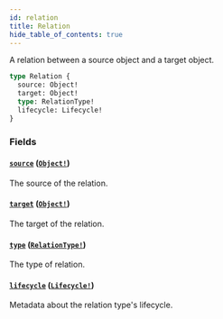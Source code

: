 ```yaml
---
id: relation
title: Relation
hide_table_of_contents: true
---
```



A relation between a source object and a target object.

```graphql
type Relation {
  source: Object!
  target: Object!
  type: RelationType!
  lifecycle: Lifecycle!
}
```


### Fields

#### [`source`](#) ([`Object!`](/docs/directory-guide/graphql/reference/schema/objects/object))

The source of the relation.


#### [`target`](#) ([`Object!`](/docs/directory-guide/graphql/reference/schema/objects/object))

The target of the relation.


#### [`type`](#) ([`RelationType!`](/docs/directory-guide/graphql/reference/schema/objects/relation-type))

The type of relation.


#### [`lifecycle`](#) ([`Lifecycle!`](/docs/directory-guide/graphql/reference/schema/objects/lifecycle))

Metadata about the relation type's lifecycle.




